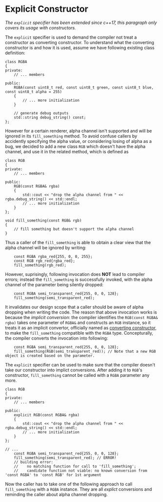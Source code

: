 # Explicit Constructor

_The `explicit` specifier has been extended since c++17, this paragraph only covers its usage with constructors._

The `explicit` specifier is used to demand the compiler not treat a constructor as converting constructor. To understand what the converting constructor is and how it is used, assume we have following existing class definition:

```clike
class RGBA
{
private:
    // ... members

public:
    RGBA(const uint8_t red, const uint8_t green, const uint8_t blue, const uint8_t alpha = 255)
    {
		// ... more initialization
    }

	// generate debug outputs
    std::string debug_string() const;
};
```

However for a certain renderer, alpha channel isn't supported and will be ignored in its `fill_something` method. To avoid confuse callers by accidently specifying the alpha value, or considering losing of alpha as a bug, we decided to add a new class `RGB` which doesn't have the alpha channel, and use it in the related method, which is defined as

```clike
class RGB
{
private:
    // ... members

public:
    RGB(const RGBA& rgba)
    {
        std::cout << "drop the alpha channel from " << rgba.debug_string() << std::endl;
		// ... more initialization
    }
};

void fill_something(const RGB& rgb)
{
    // fill something but doesn't support the alpha channel
}
```

Thus a caller of the `fill_something` is able to obtain a clear view that the alpha channel will be ignored by writing:

```clike
    const RGBA rgba_red{255, 0, 0, 255};
    const RGB rgb_red{rgba_red};
    fill_something(rgb_red);
```

However, suprisingly, following invocation does **NOT** lead to compiler errors; instead the `fill_something` is successfully invoked, with the alpha channel of the parameter being silently dropped:

```clike
    const RGBA semi_transparent_red{255, 0, 0, 128};
    fill_something(semi_transparent_red);
```

It invalidates our design scope that a caller should be aware of alpha dropping when writing the code. The reason that above invocation works is because the _implicit conversion_: the compiler identifies the `RGB(const RGBA& rgba)` takes one parameter of `RGBA&` and constructs an `RGB` instance, so it treats it as an implicit convertor, officially named as [converting constructor](https://en.cppreference.com/w/cpp/language/converting_constructor), to make the `fill_something` compatible with the `RGBA` type. Concepturally, the compiler converts the invocation into following:

```clike
    const RGBA semi_transparent_red{255, 0, 0, 128};
    fill_something(RGB(semi_transparent_red)); // Note that a new RGB object is created based on the parameter.
```

The `explicit` specifier can be used to make sure that the compiler doesn't take our constructor into implict conversions. After adding it to `RGB`'s constructor, `fill_something` cannot be called with a `RGBA` parameter any more.

```clike
class RGB
{
private:
    // ... members

public:
    explicit RGB(const RGBA& rgba)
    {
        std::cout << "drop the alpha channel from " << rgba.debug_string() << std::endl;
		// ... more initialization
    }
};

// ...
    const RGBA semi_transparent_red{255, 0, 0, 128};
    fill_something(semi_transparent_red); // ERROR!
	// building error: 
	//    no matching function for call to 'fill_something';
    //    candidate function not viable: no known conversion from 'const RGBA' to 'const RGB' for 1st argument
```

Now the caller has to take one of the following approach to call `fill_something` with a `RGBA` instance. They are all _explict_ conversions and reminding the caller about alpha channel dropping.

```clike
```